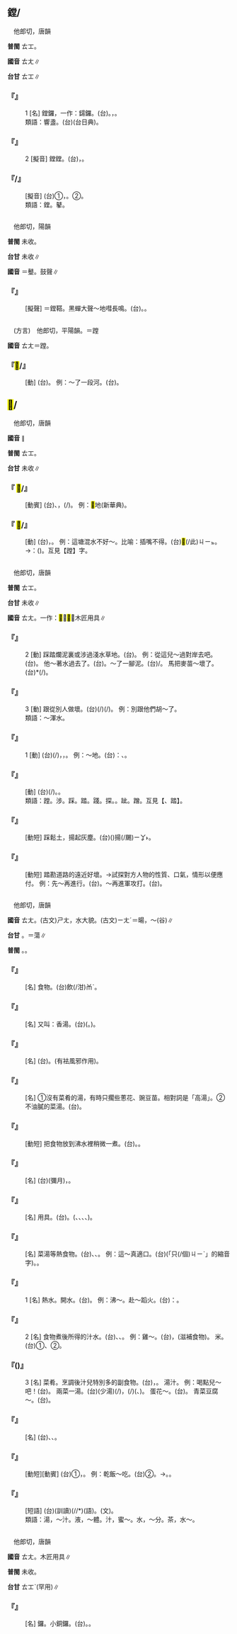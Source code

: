 
==鏜/{{ruby|鼞|ㄊㄤ}}==

　他郎切，唐韻

'''普閩''' <rt>ㄊㆲ</rt>。

'''國音''' <rt>ㄊㄤ</rt>{{ruby|。|ㄊㄤˊ}}∥

'''台甘''' <rt>ㄊㆲ</rt>∥

    

==='''『{{ruby|鏜|ㄊㄤ}}』'''===
:1  [名] 鏜鑼，一作：鐋鑼。(台){{ruby|咍|ㄉㆮˋ}}{{ruby|鑼|ㄌㄜˊ}}{{ruby|仔|ㄚ}}。{{ruby|像|ㄑㄧㆫ˫/ㄑㄧㆧ˫}}{{ruby|一|ㄐㄧㆵ ͘}}{{ruby|面|ㆠㄧㄣ˫}}{{ruby|小|ㄒㄧㄜˋ}}{{ruby|銅|ㄉㄤˊ}}{{ruby|鑼|ㄌㄜˊ}}，{{ruby|用|ㄧㆲ˫}}{{ruby|細|ㄙㄨㆤ˪/ㄙㆤ˪}}{{ruby|塊|ㄉㆤ˪}}{{ruby|木|ㆠㆦㆶ ͘}}{{ruby|板|ㄅㄢˋ}}{{ruby|扑|ㄆㄚㆷ}}。
:類語：響盞。(台){{ruby|響|ㄋㄞˋ}}{{ruby|盞|ㄉㄞˋ}}(台日典)。
:
    

==='''『{{ruby|鏜|ㄊㄤ}}』'''===
:2  [擬音] 鏜鏜。(台){{ruby|扑|ㄆㄚㆷ}}{{ruby|鼓|ㄍㆦˋ}}{{ruby|丌|ㆤ}}{{ruby|聲|ㄒㄧㆩ}}，{{ruby|摃|ㄍㆲ˪}}{{ruby|鑼|ㄌㄜˊ}}{{ruby|丌|ㆤ}}{{ruby|聲|ㄒㄧㆩ}}。
    

==='''『{{ruby|鏜|ㄊㄤ}}{{ruby|鞳|ㄊㄚˋ}}/{{ruby|<mark>&#xf975a;</mark>|ㄊㄤ}}{{ruby|鞳|ㄊㄚˋ}}』'''===
: [擬音] (台)①{{ruby|鐘|ㄐㄧㄥ}}{{ruby|鼓|ㄍㆦˋ}}{{ruby|丌|ㆤ}}{{ruby|聲|ㄒㄧㆩ}}，{{ruby|<mark>&#xffad2;</mark>|ㄌㆲ˪}}{{ruby|鼓|ㄍㆦˋ}}{{ruby|丌|ㆤ}}{{ruby|聲|ㄒㄧㆩ}}。②{{ruby|蟬|ㄒㄧㄢˊ}}{{ruby|聲|ㄒㄧㆩ}}。
:類語：鏜。鼕。
:
    

=={{ruby|<mark>&#xf975a;</mark>|ㄊㄤ}}==

　他郎切，陽韻

'''普閩''' 未收。

'''台甘''' 未收∥

'''國音''' {{ruby|(文)|ㄊㄤ}}＝鼞。鼓聲∥

    

==='''『{{ruby|<mark>&#xf975a;</mark>|ㄊㄤ}}{{ruby|鞳|ㄊㄚˋ}}』'''===
: [擬聲] ＝鏜鞳。黑蟬大聲～地{{ruby|嘒|ㄏㄨㄟˋ}}嘒長鳴。(台){{ruby|脆|ㄘㆤ˪}}{{ruby|脆|ㄘㆤ˪}}{{ruby|叫|ㄍㄧㄜ˪}}。{{ruby|吱|ㄍㄧ}}{{ruby|吱|ㄍㄧ}}{{ruby|叫|ㄍㄧㄜ˪}}。
    

=={{ruby|<mark>&#xf9776;</mark>|ㄊㄤ}}==

　(方言)　他郎切，平陽韻。＝蹚

'''國音''' <rt>ㄊㄤ</rt>＝蹚。

    

==='''『<mark>&#xf9776;</mark>/{{ruby|蹚|ㄊㄤ}}』'''===
: [動] (台){{ruby|<mark>&#xf9777;</mark>|ㄌㄧㄠˊ}}{{ruby|水|ㄗㄨㄧˋ}}。 例：～了一段河。(台){{ruby|<mark>&#xf9777;</mark>|ㄌㄧㄠˊ}}{{ruby|過|ㄍㆤ˪/ㄍㄨㆤ˪}}{{ruby|一|ㄐㄧㆵ ͘}}{{ruby|條|ㄉㄧㄠˊ}}{{ruby|溪|ㄎㆤ/ㄎㄨㆤ}}。
    

==<mark>&#xf967c;</mark>/{{ruby|蹚|ㄊㄤ}}==

　他郎切，唐韻

'''國音''' {{ruby|蹚|ㄊㄤ}}∥

'''普閩''' <rt>ㄊㆲ</rt>。

'''台甘''' 未收∥

    

==='''『 <mark>&#xf967c;</mark>/{{ruby|蹚|ㄊㄤ}}{{ruby|地|ㄉㄧˋ}}』'''===
: [動賓] (台){{ruby|用|ㄧㆲ˫/ㄧㄥ˫}}{{ruby|犁|ㄌㄨㆤˊ/ㄌㆤˊ}}{{ruby|頭|ㄊㄠˊ}}、{{ruby|鋤|ㄉㄧˊ}}{{ruby|頭|ㄊㄠˊ}}{{ruby|翻|ㄏㄨㄢ}}{{ruby|土|ㄊㆦˊ}}{{ruby|除|ㄉㄨˊ/ㄉㄧˊ}}{{ruby|草|ㄘㄠˋ}}，{{ruby|同|ㄉㆲˊ}}{{ruby|時|ㄒㄧˊ}}{{ruby|培|ㄅㄨㆤˊ}}(/{{ruby|壅|ㄧㄥ˪}}){{ruby|土|ㄊㆦˊ}}。 例：<mark>&#xf967c;</mark>地(新華典)。
    

==='''『 <mark>&#xf967c;</mark>/{{ruby|蹚|ㄊㄤ}}』'''===
: [動] (台){{ruby|<mark>&#xf967b;</mark>|ㄘㄚㆴ ͘/ㄘㆦㆴ ͘}}{{ruby|水|ㄗㄨㄧˋ}}，{{ruby|潦|ㄌㄧㄠˊ}}{{ruby|過|ㄍㄨㆤ˪/ㄍㆤ˪}}{{ruby|淺|ㄑㄧㄢˋ}}{{ruby|水|ㄗㄨㄧˋ}}。 例：這塘混水不好～。比喻：插嘴不得。(台)<mark>&#xffb50;</mark>(/此)<rt>ㄐㄧㆵ</rt>{{ruby|窟|ㄎㄨㆵ}}{{ruby|澇|ㄌㄜˊ}}{{ruby|水|ㄗㄨㄧˋ}}{{ruby|<mark>&#xffa45;</mark>|ㆠㆤ˫/ㆠㄨㆤ˫}}{{ruby|<mark>&#xf967b;</mark>|ㄘㄚㆴ ͘}}{{ruby|得|ㄉㄧㆵ}}。→{{ruby|諧|ㄏㄞˊ}}：{{ruby|<mark>&#xffa45;</mark>|ㆠㆤ˫/ㆠㄨㆤ˫}}{{ruby|插|ㄘㄚㆴ}}({{ruby|嘴|ㄘㄨㄧ˪}}){{ruby|得|ㄉㄧㆵ}}。互見【蹚】字。
    

=={{ruby|蹚|ㄊㄤ}}==

　他郎切，唐韻

'''普閩''' <rt>ㄊㆲ</rt>。

'''台甘''' 未收∥

'''國音''' <rt>ㄊㄤ</rt>。一作：<mark>&#xf9776;</mark>，<mark>&#xf967c;</mark>{{ruby|。|ㄊㄤˋ}}，木匠用具∥

    

==='''『{{ruby|蹚|ㄊㄤ}}』'''===
:2  [動] 踩踏爛泥裏或涉過淺水草地。(台){{ruby|<mark>&#xf9777;</mark>|ㄌㄧㄠˊ}}{{ruby|<mark>&#xffaed;</mark>|ㄘㆦㆴ ͘}}。 例：從這兒～過對岸去吧。(台){{ruby|對|ㄉㄨㄧ˪}}{{ruby|<mark>&#xf8f7a;</mark>|ㄐㄧㄚ}}{{ruby|<mark>&#xf9777;</mark>|ㄌㄧㄠˊ}}{{ruby|水|ㄗㄨㄧˋ}}{{ruby|過|ㄍㆤ˪/ㄍㄨㆤ˪}}{{ruby|去|ㄎㄧ˪}}。 他～著水過去了。(台){{ruby|伊|ㄧ}}{{ruby|<mark>&#xf9777;</mark>|ㄌㄧㄠˊ}}{{ruby|水|ㄗㄨㄧˋ}}{{ruby|過|ㄍㄨㆤ˪/ㄍㆤ˪}}{{ruby|去|ㄎㄧ˪}}。～了一腳泥。(台){{ruby|塌|ㄌㄚㆴ}}/{{ruby|浞|ㄑㄧㆦㆶ ͘}}{{ruby|到|ㄍㄚㆷ}}{{ruby|歸|ㄍㄨㄧ}}{{ruby|雙|ㄒㄧㄤ}}{{ruby|骹|ㄎㄚ}}{{ruby|全|ㄗㄨㄢˊ}}{{ruby|是|ㄒㄧ˫}}{{ruby|塗|ㄊㆦˊ}}。 馬把麥苗～壞了。(台){{ruby|麥|ㆠㆤㆷ ͘}}{{ruby|仔|ㄚ}}{{ruby|栽|ㄗㄞ}}{{ruby|付|ㄏㆦ˫}}{{ruby|馬|ㆠㆤˋ}}{{ruby|<mark>&#xffafc;</mark>|ㄌㄚㆴ}}*(/{{ruby|跈|ㄊㄨㄣˋ}}){{ruby|害|ㄏㄞ˫}}{{ruby|了|ㄌㄧㄠˋ}}{{ruby|了|ㄌㄧㄠˋ}}。
    

==='''『{{ruby|蹚|ㄊㄤ}}』'''===
:3  [動] 跟從別人做壞。(台){{ruby|<mark>&#xffacd;</mark>|ㄉㄨㆤ˪}}{{ruby|<mark>&#xf91e7;</mark>|ㄙㆱ˫}}{{ruby|做|ㄗㄨㆤ˪/ㄗㄜ˪}}{{ruby|歹|ㄆㆮˋ/ㄆㄞˋ}}{{ruby|載|ㄉㄞ˫}}(/{{ruby|戴|ㄉㄞ˪}}){{ruby|事|ㄐㄧ˪}}(/{{ruby|事|ㄉㄞ˫}}{{ruby|情|ㄐㄧ˪}})。 例：別跟他們胡～了。
:類語：～渾水。
:
    

==='''『{{ruby|蹚|ㄊㄤ}}』'''===
:1  [動] (台){{ruby|用|ㄧㆲ˫/ㄧㄥ˫}}{{ruby|犁|ㄌㄨㆤˊ/ㄌㆤˊ}}{{ruby|頭|ㄊㄠˊ}}{{ruby|翻|ㄏㄨㄢ}}(/{{ruby|反|ㄅㄧㄥˋ}}){{ruby|塗|ㄊㆦˊ}}，{{ruby|除|ㄉㄨˊ/ㄉㄧˊ}}{{ruby|草|ㄘㄠˋ}}，{{ruby|共|ㄍㄚ˫}}{{ruby|秧|ㆭ}}{{ruby|仔|ㄚ}}{{ruby|蓋|ㄎㆰ˪}}{{ruby|塗|ㄊㆦˊ}}。 例：～地。(台){{ruby|像|ㄑㄧㆫ˫/ㄑㄧㆧ˫}}{{ruby|台|ㄉㄞˊ}}{{ruby|語|ㆣㄨˋ/ㆣㄧˋ}}{{ruby|講|ㄍㆲˋ}}{{ruby|→|ㄍㆲ}}：{{ruby|犁|ㄌㄨㆤˊ/ㄌㆤˊ}}{{ruby|田|ㄘㄢˊ}}、{{ruby|<mark>&#xf90ae;</mark>|ㄙㄜ}}{{ruby|草|ㄘㄠˋ}}。
    

==='''『{{ruby|蹚|ㄊㄤ}}{{ruby|水|ㄕㄨㄟˇ}}{{ruby|玩|ㄨㄢˊ}}{{ruby|兒|ㄦ}}』'''===
: [動] (台){{ruby|<mark>&#xf9777;</mark>|ㄌㄧㄠˊ}}(/{{ruby|浞|ㄑㄧㆦㆶ ͘}}){{ruby|水|ㄗㄨㄧˋ}}。{{ruby|浞|ㄑㄧㆦㆶ ͘}}{{ruby|水|ㄗㄨㄧˋ}}{{ruby|<mark>&#xffae6;</mark>|ㄊㄧㆵ}}{{ruby|<mark>&#xffaec;</mark>|ㄊㄜˊ/ㄊㆦˊ}}。
:類語：蹚。涉。踩。踏。踐。探。{{ruby|<mark>&#xf9778;</mark>|ㄔㄚˇ}}。跐。蹭。互見【{{ruby|踹|ㄔㄨㄞˇ}}、踏】。
:
    

==='''『{{ruby|蹚|ㄊㄤ}}{{ruby|土|ㄊㄨˇ}}』'''===
: [動短] 踩鬆土，揚起灰塵。(台){{ruby|行|ㄍㄧㆩˊ}}{{ruby|路|ㄌㆦ˫}}({{ruby|踐|ㄊㄨㄣˋ}}{{ruby|踏|ㄉㄚㆷ ͘}})揚(/颺)<rt>ㄧㆩ˫</rt>{{ruby|起|ㄎㄧˋ}}{{ruby|塗|ㄊㆦˊ}}{{ruby|粉|ㄏㄨㄣˋ}}。
    

==='''『{{ruby|蹚|ㄊㄤ}}{{ruby|蹚|ㄊㄤ}}{{ruby|路|ㄌㄨˋ}}{{ruby|子|·ㄗˇ}}』'''===
: [動短] 踏勘道路的遠近好壞。→試探對方人物的性質、口氣，情形以便應付。 例：先～再進行。(台){{ruby|先|ㄒㄧㄢ}}{{ruby|探|ㄊㆰ˪}}{{ruby|路|ㄌㆦ˫}}{{ruby|頭|ㄊㄠˊ}}{{ruby|即|ㄐㄧㄚㆷ}}{{ruby|進|ㄐㄧㄣ˪}}{{ruby|行|ㄏㄧㄥˊ}}。～再進軍攻打。(台){{ruby|先|ㄒㄧㄥ}}{{ruby|探|ㄊㆰ˪}}{{ruby|路|ㄌㆦ˫}}{{ruby|關|ㄍㄨㄢ}}{{ruby|然|ㄌㄧㄢˊ/ㆢㄧㄢˊ}}{{ruby|後|ㄠ˫}}{{ruby|即|ㄐㄧㄚㆷ}}{{ruby|進|ㄐㄧㄣ˪}}{{ruby|攻|ㄍㆲ}}。
    

=={{ruby|湯|ㄊㄤ}}==

　他郎切，唐韻

'''國音''' <rt>ㄊㄤ</rt>。(古文)<rt>ㄕㄤ</rt>，水大貌。(古文)<rt>ㄧㄤˊ</rt>＝暘，～(谷)∥

'''台甘''' {{ruby|(文)|ㄊㆲ}}{{ruby|(語)|ㄊㆭ}}。{{ruby|(文)|ㄒㄧㆲ}}{{ruby|。|ㄉㆲ˫}}＝蕩∥

'''普閩''' {{ruby|(文)|ㄊㆲ}}。{{ruby|(白)|ㄊㆭ}}。

    

==='''『{{ruby|米|ㄇㄧˇ}}{{ruby|湯|·ㄊㄤ}}』'''===
: [名] 食物。(台)飲(/泔)<rt>ㆰˋ</rt>。
    

==='''『{{ruby|蘭|ㄌㄢˊ}}{{ruby|湯|ㄊㄤ}}』'''===
: [名] 又叫：香湯。(台){{ruby|燒|ㄒㄧㄜ}}{{ruby|水|ㄗㄨㄧˋ}}({{ruby|多|ㄉㄜ}}{{ruby|指|ㄐㄧˋ/ㄍㄧˋ}}{{ruby|洗|ㄙㄨㆤˋ/ㄙㆤˋ}}{{ruby|浴|ㄧㆤㆶ ͘}}{{ruby|用|ㄧㄥ˫/ㄧㆲ˫}}{{ruby|丌|ㆤ}}{{ruby|燒|ㄒㄧㄜ}}{{ruby|水|ㄗㄨㄧˋ}}。{{ruby|雅|ㆣㄚˋ}}{{ruby|名|ㄇㄧㄚˊ}})。
    

==='''『{{ruby|薑|ㄐㄧㄤ}}{{ruby|湯|ㄊㄤ}}』'''===
: [名] (台){{ruby|薑|ㄍㄧㆫ/ㄍㄧㆧ}}{{ruby|湯|ㄊㆭ}}。(有袪風邪作用)。
    

==='''『{{ruby|清|ㄑㄧㄥ}}{{ruby|湯|ㄊㄤ}}』'''===
: [名] ①沒有菜肴的湯，有時只擱些蔥花、豌豆苗。相對詞是「高湯」。②不油膩的菜湯。(台){{ruby|清|ㄑㄧㄥ}}{{ruby|湯|ㄊㆭ}}。
    

==='''『{{ruby|汆|ㄘㄨㄢ}}{{ruby|湯|ㄊㄤ}}』'''===
: [動短] 把食物放到沸水裡稍微一煮。(台){{ruby|煠|ㄙㄚㆷ ͘}}{{ruby|一|ㄐㄧㆵ ͘}}{{ruby|下|·ㆤ˫}}。{{ruby|燙|ㄊㆭ˪}}{{ruby|一|ㄐㄧㆵ ͘}}{{ruby|下|·ㆤ˫}}。
    

==='''『{{ruby|湯|ㄊㄤ}}{{ruby|餅|ㄅㄧㄥˇ}}{{ruby|筵|ㄧㄢˊ}}』'''===
: [名] (台){{ruby|做|ㄗㄨㆤ˪/ㄗㄜ˪}}{{ruby|滿|ㄇㄨㄚˋ}}(彌月)，{{ruby|請|ㄑㄧㆩˋ}}{{ruby|人|ㄌㄤˊ}}{{ruby|客|ㄎㆤㆷ}}。
    

==='''『{{ruby|湯|ㄊㄤ}}{{ruby|婆|ㄆㄛˊ}}{{ruby|子|·ㄗˇ}}』'''===
: [名] 用具。(台){{ruby|水|ㄗㄨㄧˋ}}{{ruby|龜|ㄍㄨ}}。({{ruby|龜|ㄍㄨ}}{{ruby|形|ㄏㄧㄥˊ}}{{ruby|丌|ㆤ}}{{ruby|燒|ㄒㄧㄜ}}{{ruby|水|ㄗㄨㄧˋ}}{{ruby|筒|ㄉㄤˊ}}、{{ruby|貯|ㄉㄨㆤˋ/ㄉㆤˋ}}{{ruby|燒|ㄒㄧㄜ}}{{ruby|水|ㄗㄨㄧˋ}}、{{ruby|煦|ㄨ˪}}{{ruby|燒|ㄒㄧㄜ}}、{{ruby|焐|ㄨ˪}}{{ruby|骹|ㄎㄚ}}、{{ruby|焐|ㄨ˪}}{{ruby|手|ㄑㄧㄨˋ}})。
    

==='''『{{ruby|湯|ㄊㄤ}}{{ruby|水|ㄕㄨㄟˇ}}{{ruby|兒|ㄦ}}』'''===
: [名] 菜湯等熱食物。(台){{ruby|菜|ㄘㄞ˪}}{{ruby|湯|ㄊㆭ}}、{{ruby|燒|ㄒㄧㄜ}}{{ruby|湯|ㄊㆭ}}、{{ruby|湯|ㄊㆭ}}{{ruby|汁|ㄗㄚㆴ/ㄐㄧㄚㆴ}}。 例：這～真適口。(台){{ruby|<mark>&#xffacb;</mark>|ㄗㆤ}}(「只(/個)<rt>ㄐㄧˋ</rt>{{ruby|個|ㆤˊ}}」的縮音字){{ruby|湯|ㄊㆭ}}{{ruby|頭|ㄊㄠˊ}}{{ruby|真|ㄐㄧㄣ}}{{ruby|好|ㄏㄜˋ}}。{{ruby|抵|ㄉㄨ˫}}{{ruby|好|ㄏㄜˋ}}{{ruby|鹹|ㄍㄧㆰˊ}}{{ruby|<mark>&#xf95c5;</mark>|ㄐㄧㆩˋ}}。
    

==='''『{{ruby|湯|ㄊㄤ}}』'''===
:1  [名] 熱水。開水。(台){{ruby|滾|ㄍㄨㄣˋ}}{{ruby|水|ㄗㄨㄧˋ}}。 例：沸～。赴～蹈火。(台){{ruby|比|ㄅㄧˋ}}{{ruby|喻|ㆡㄨ˫/ㄌㄨ˫}}：{{ruby|冒|ㄇㆦ˫}}{{ruby|險|ㄏㄧㆰˋ}}。
    

==='''『{{ruby|湯|ㄊㄤ}}』'''===
:2  [名] 食物煮後所得的汁水。(台){{ruby|湯|ㄊㆭ}}、{{ruby|汁|ㄐㄧㄚㆴ/ㄗㄚㆴ}}、{{ruby|液|ㄧㆤㆶ ͘}}。 例：雞～。(台){{ruby|雞|ㄍㆤ/ㄍㄨㆤ}}{{ruby|液|ㄧㆤㆶ ͘}}，(滋補食物)。 米{{ruby|～|·ㄊㄤ}}。(台)①{{ruby|飲|ㆰˋ}}、{{ruby|泔|ㆰˋ}}②{{ruby|泔|ㆰˋ}}{{ruby|糜|ㄇㄨㄞˊ/ㆠㆤˊ}}。
    

==='''『{{ruby|湯|ㄊㄤ}}({{ruby|兒|ㄦ}})』'''===
:3  [名] 菜肴。烹調後汁兒特別多的副食物。(台){{ruby|菜|ㄘㄞ˪}}{{ruby|湯|ㄊㆭ}}，{{ruby|肉|ㆠㄚㆷ}}{{ruby|湯|ㄊㆭ}}{{ruby|丌|ㆤ}}{{ruby|湯|ㄊㆭ}}。 湯汁。 例：喝點兒～吧！(台){{ruby|汝|ㄌㄧˋ}}{{ruby|<mark>&#xffbf1;</mark>|ㄌㄧㆬ}}{{ruby|一|ㄐㄧㆵ ͘}}{{ruby|寡|ㄍㄨㄚˋ}}{{ruby|湯|ㄊㆭ}}{{ruby|咧|ㄌㆤ˪}}。 兩菜一湯。(台){{ruby|無|ㆠㄜˊ}}{{ruby|湯|ㄊㆭ}}(少湯){{ruby|丌|ㆤ}}{{ruby|菜|ㄘㄞ˪}}{{ruby|路|ㄌㆦ˫}}{{ruby|二|ㄋㆭ˫}}{{ruby|<mark>&#xf90c8;</mark>|ㄆㄧㄚㆵ}}(/{{ruby|款|ㄎㄨㄢˋ}})，{{ruby|有|ㄨ˫}}{{ruby|湯|ㄊㆭ}}(/{{ruby|湯|ㄊㆭ}}{{ruby|頭|ㄊㄠˊ}}){{ruby|丌|ㆤ}}{{ruby|菜|ㄘㄞ˪}}({{ruby|魚|ㄏㄧˊ}}、{{ruby|豬|ㄉㄨ/ㄉㄧ}}{{ruby|肉|ㆠㄚㆷ}}{{ruby|等|ㄉㄧㄥˋ}}){{ruby|一|ㄐㄧㆵ ͘}}{{ruby|碗|ㄨㆩˋ}}。 蛋花～。(台){{ruby|卵|ㄋㆭ˫}}{{ruby|湯|ㄊㆭ}}。 青菜豆腐～。(台){{ruby|青|ㄘㆥ/ㄑㆪ}}{{ruby|菜|ㄘㄞ˪}}{{ruby|豆|ㄉㄠ˫}}{{ruby|腐|ㄏㄨ˫}}{{ruby|湯|ㄊㆭ}}。
    

==='''『{{ruby|湯|ㄊㄤ}}{{ruby|藥|ㄧㄠˋ}}』'''===
: [名] (台){{ruby|藥|ㄧㄜㆷ ͘}}{{ruby|湯|ㄊㆭ}}、{{ruby|藥|ㄧㄜㆷ ͘}}{{ruby|茶|ㄉㆤˊ}}、{{ruby|苦|ㄎㆦˋ}}{{ruby|茶|ㄉㆤˊ}}。
    

==='''『{{ruby|泡|ㄆㄠˋ}}{{ruby|湯|ㄊㄤ}}』'''===
: [動短][動賓] (台)①{{ruby|攪|ㄍㄧㄠˋ}}{{ruby|湯|ㄊㆭ}}，{{ruby|透|ㄊㄠˋ}}{{ruby|茶|ㄉㆤˊ}}{{ruby|湯|ㄊㆭ}}。 例：乾飯～吃。(台)②{{ruby|消|ㄒㄧㄠ}}{{ruby|失|ㄒㄧㆵ}}。→{{ruby|無|ㆠㄨˊ}}{{ruby|著|ㄉㄧㆦㆶ ͘}}{{ruby|去|ㄎㄧ˪}}。{{ruby|失|ㄒㄧㆵ}}{{ruby|敗|ㄅㄞ˫}}{{ruby|去|ㄎㄧ˪}}。
    

==='''『{{ruby|灌|ㄍㄨㄢˋ}}{{ruby|米|ㄇㄧˇ}}{{ruby|湯|ㄊㄤ}}』'''===
: [短語] (台){{ruby|扶|ㄆㆦˊ}}{{ruby|托|ㄊㆩˋ}}(訓讀)(/{{ruby|挺|ㄊㆩˋ}}/{{ruby|撐|ㄊㆩˋ}}*)(語)。{{ruby|諂|ㄊㄧㆰˋ}}{{ruby|媚|ㆠㄧ˫}}(文)。
:類語：湯，～汁。液，～體。汁，蜜～。水，～分。茶，水～。
:
    

=={{ruby|鐋|ㄊㄤ}}==

　他郎切，唐韻

'''國音''' <rt>ㄊㄤ</rt>{{ruby|。|ㄊㄤˋ}}。木匠用具∥

'''普閩''' 未收。

'''台甘''' <rt>ㄊㆲˋ</rt>(罕用)∥

    

==='''『{{ruby|鐋|ㄊㄤ}}{{ruby|鑼|ㄌㄨㄛˊ}}』'''===
: [名] {{ruby|鏜|ㄊㄤ}}鑼。小銅鑼。(台){{ruby|鑼|ㄌㄜˊ}}{{ruby|仔|ㄚ}}。{{ruby|<mark>&#xf9bfe;</mark>|ㄉㄞˋ}}{{ruby|咍|ㄊㆮˋ}}{{ruby|鑼|ㄌㄜˊ}}{{ruby|仔|ㄚ}}。
    
